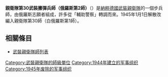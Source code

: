 {{noteTA
|G1=Military
|G2=地名
}}
{{Infobox military unit
|unit_name= 親衛隊第30武裝擲彈兵師（俄羅斯第2師）
| image=30th Waffen Grenadier Division of the SS.svg
| image_size = 100
|caption= 師徽記
|dates= 1944–1945
|country= {{flag|Nazi Germany}}
|branch= [[武裝親衛隊|武裝親衛隊]]
|type= [[步兵|步兵]]
|role= 
|size= [[師_(軍事)|師]]
|command_structure=
|garrison=
|garrison_label=
|nickname=
|patron=
|motto=
|colors=
|colors_label=
|march=
|mascot=
|equipment=
|equipment_label=
|battles= [[蘇德戰爭|蘇德戰爭]]
|notable_commanders= {{link-en|漢斯·希格林|Hans Siegling}}
}}

'''親衛隊第30武裝擲彈兵師（俄羅斯第2師）'''（{{lang-de|30. Waffen-Grenadier-Division der SS (russische Nr. 2)}}）是[[納粹德國|納粹德國]][[武裝親衛隊|武裝親衛隊]]的一個步兵師，由俄羅斯志願者組成，許多從「輔助警察」轉調而來。1945年1月1日解散改編入親衛隊第30師（白俄羅斯第1師）。

==相關條目==
*[[武裝親衛隊師列表|武裝親衛隊師列表]]


{{武裝親衛隊師}}
[[Category:武裝親衛隊的師級單位|Category:武裝親衛隊的師級單位]]
[[Category:1944年建立的军事组织|Category:1944年建立的军事组织]]
[[Category:1945年废除的军事组织|Category:1945年废除的军事组织]]